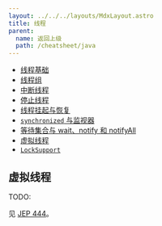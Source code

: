 ```yaml
---
layout: ../../../layouts/MdxLayout.astro
title: 线程
parent:
  name: 返回上级
  path: /cheatsheet/java
---
```


- [线程基础](/cheatsheet/java/concurrency-thread)
- [线程组](/cheatsheet/java/concurrency-thread-group)
- [中断线程](/cheatsheet/java/concurrency-thread-interrupt)
- [停止线程](/cheatsheet/java/concurrency-thread-stop)
- [线程挂起与恢复](/cheatsheet/java/concurrency-thread-suspend-resume)
- [`synchronized` 与监视器](/cheatsheet/java/concurrency-sync)
- [等待集合与 wait、notify 和 notifyAll](/cheatsheet/java/concurrency-wait-notify)
- [虚拟线程](/cheatsheet/java/concurrency-virtual-thread)
- [`LockSupport`](/cheatsheet/java/concurrency-locksupport)

## 虚拟线程

TODO:

见 [JEP 444](https://openjdk.org/jeps/444)。